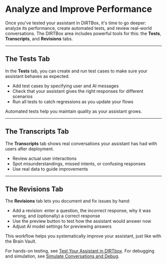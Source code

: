 # Analyze and Improve Performance

Once you've tested your assistant in DIRTBox, it's time to go deeper: analyze its performance, create automated tests, and review real-world conversations. The DIRTBox area includes powerful tools for this: the **Tests**, **Transcripts**, and **Revisions** tabs.

---

## The Tests Tab

In the **Tests** tab, you can create and run test cases to make sure your assistant behaves as expected.

- Add test cases by specifying user and AI messages
- Check that your assistant gives the right responses for different scenarios
- Run all tests to catch regressions as you update your flows

Automated tests help you maintain quality as your assistant grows.

---

## The Transcripts Tab

The **Transcripts** tab shows real conversations your assistant has had with users after deployment.

- Review actual user interactions
- Spot misunderstandings, missed intents, or confusing responses
- Use real data to guide improvements

---

## The Revisions Tab

The **Revisions** tab lets you document and fix issues by hand:

- Add a revision: enter a question, the incorrect response, why it was wrong, and (optionally) a correct response
- Use the preview button to test how the assistant would answer now
- Adjust AI model settings for previewing answers

This workflow helps you systematically improve your assistant, just like with the Brain Vault.

For hands-on testing, see [Test Your Assistant in DIRTbox](test-in-dirtbox). For debugging and simulation, see [Simulate Conversations and Debug](simulate-conversations-and-debug). 